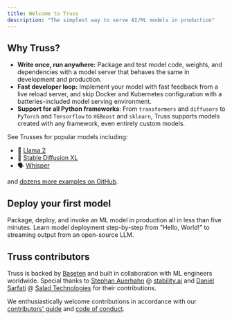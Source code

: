 ```yaml
---
title: Welcome to Truss
description: "The simplest way to serve AI/ML models in production"
---
```


## Why Truss?

* **Write once, run anywhere:** Package and test model code, weights, and dependencies with a model server that behaves the same in development and production.
* **Fast developer loop:** Implement your model with fast feedback from a live reload server, and skip Docker and Kubernetes configuration with a batteries-included model serving environment.
* **Support for all Python frameworks**: From `transformers` and `diffusors` to `PyTorch` and `Tensorflow` to `XGBoost` and `sklearn`, Truss supports models created with any framework, even entirely custom models.

See Trusses for popular models including:

* 🦙 [Llama 2](/examples/models/llama-2)
* 🎨 [Stable Diffusion XL](/examples/models/sdxl)
* 🗣 [Whisper](/examples/models/whisper)

and [dozens more examples on GitHub](https://github.com/basetenlabs/truss-examples/).

## Deploy your first model

<CardGroup cols={2}>
  <Card
    title="Quickstart"
    icon="book"
    href="/quickstart"
  >
    Package, deploy, and invoke an ML model in production all in less than five minutes.
  </Card>
  <Card
    title="Truss tutorial"
    icon="books"
    href="/learn/intro"
  >
    Learn model deployment step-by-step from "Hello, World!" to streaming output from an open-source LLM.
  </Card>
</CardGroup>


## Truss contributors

Truss is backed by [Baseten](https://baseten.co) and built in collaboration with ML engineers worldwide. Special thanks to [Stephan Auerhahn](https://github.com/palp) @ [stability.ai](https://stability.ai/) and [Daniel Sarfati](https://github.com/dsarfati) @ [Salad Technologies](https://salad.com/) for their contributions.

We enthusiastically welcome contributions in accordance with our [contributors' guide](/contribute/contributing) and [code of conduct](https://github.com/basetenlabs/truss/blob/main/CODE_OF_CONDUCT.md).
